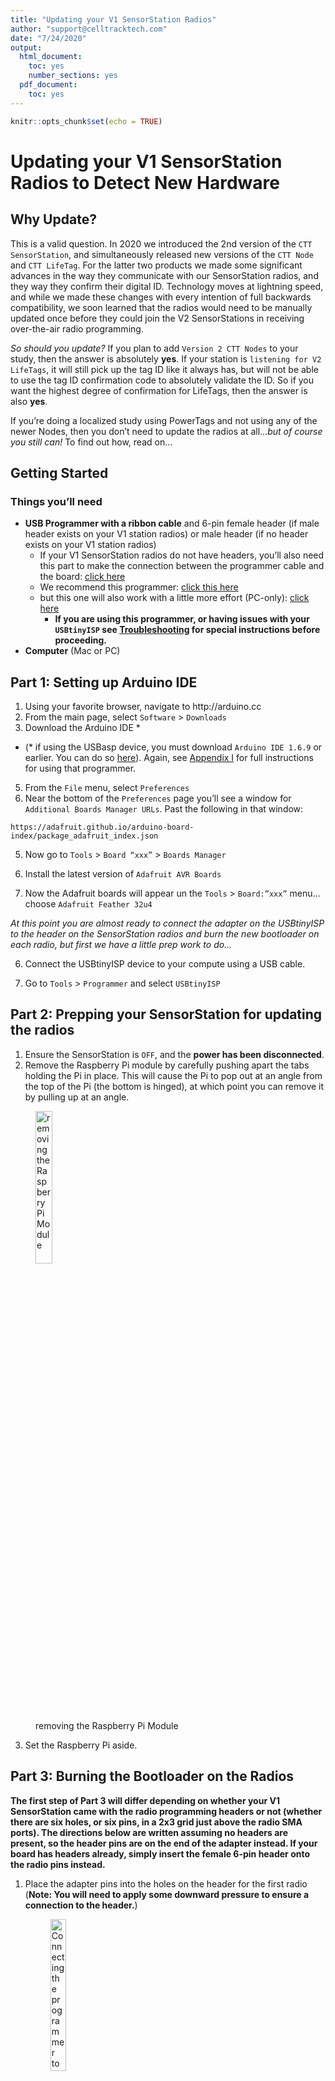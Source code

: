 ```yaml
---
title: "Updating your V1 SensorStation Radios"
author: "support@celltracktech.com"
date: "7/24/2020"
output:
  html_document:
    toc: yes
    number_sections: yes
  pdf_document:
    toc: yes
---
```


```r
knitr::opts_chunk$set(echo = TRUE)
```
# Updating your V1 SensorStation Radios to Detect New Hardware

## Why Update?

This is a valid question. In 2020 we introduced the 2nd version of the `CTT SensorStation`, and simultaneously released new versions of the `CTT Node` and `CTT LifeTag`. For the latter two products we made some significant advances in the way they communicate with our SensorStation radios, and they way they confirm their digital ID. Technology moves at lightning speed, and while we made these changes with every intention of full backwards compatibility, we soon learned that the radios would need to be manually updated once before they could join the V2 SensorStations in receiving over-the-air radio programming.

*So should you update?* If you plan to add `Version 2 CTT Nodes` to your study, then the answer is absolutely **yes**. If your station is `listening for V2 LifeTags`, it will still pick up the tag ID like it always has, but will not be able to use the tag ID confirmation code to absolutely validate the ID. So if you want the highest degree of confirmation for LifeTags, then the answer is also **yes**. 

If you're doing a localized study using PowerTags and not using any of the newer Nodes, then you don't need to update the radios at all...*but of course you still can!* To find out how, read on...

## Getting Started

### Things you'll need

* **USB Programmer with a ribbon cable** and 6-pin female header (if male header exists on your V1 station radios) or male header (if no header exists on your V1 station radios)
  * If your V1 SensorStation radios do not have headers, you'll also need this part to make the connection between the programmer cable and the board: [click here](https://www.sparkfun.com/products/12807)
  * We recommend this programmer: [click this here](https://www.amazon.com/USBtinyISP-Programmer-Bootloader-Download-Interface/dp/B01FDD4EP0/ref=sr_1_1?crid=3AEXHPTVD9KER&dchild=1&keywords=usbtinyisp&qid=1593638163&sprefix=usbtiny%2Caps%2C149&sr=8-1)
  * but this one will also work with a little more effort (PC-only): [click here](https://www.amazon.com/ARCELI-USBASP-USBasp_H6-Programmer-Support/dp/B0785RQ766/ref=sr_1_12?dchild=1&keywords=bootloader&qid=1593638232&s=electronics&sr=1-12)
      * **If you are using this programmer, or having issues with your `USBtinyISP` see [Troubleshooting](#troubleshooting) for special instructions before proceeding.**

* **Computer** (Mac or PC)

## Part 1: Setting up Arduino IDE

1. Using your favorite browser, navigate to http://arduino.cc
2. From the main page, select `Software` > `Downloads`
3. Download the Arduino IDE *
  * (\* if using the USBasp device, you must download `Arduino IDE 1.6.9` or earlier. You can do so [here](https://www.arduino.cc/en/main/OldSoftwareReleases)). Again, see [Appendix I](#Appendix_I) for full instructions for using that programmer.
  
5. From the `File` menu, select `Preferences`
6. Near the bottom of the `Preferences` page you'll see a window for `Additional Boards Manager URLs`. Past the following in that window:
```
https://adafruit.github.io/arduino-board-index/package_adafruit_index.json
```

5. Now go to `Tools` > `Board “xxx”` > `Boards Manager`

8. Install the latest version of `Adafruit AVR Boards`

9. Now the Adafruit boards will appear un the `Tools` > `Board:”xxx”` menu…choose `Adafruit Feather 32u4`

*At this point you are almost ready to connect the adapter on the USBtinyISP to the header on the SensorStation radios and burn the new bootloader on each radio, but first we have a little prep work to do…*

6. Connect the USBtinyISP device to your compute using a USB cable. 

7. Go to `Tools` > `Programmer` and select `USBtinyISP`

## Part 2: Prepping your SensorStation for updating the radios

1. Ensure the SensorStation is `OFF`, and the **power has been disconnected**.
2. Remove the Raspberry Pi module by carefully pushing apart the tabs holding the Pi in place. This will cause the Pi to pop out at an angle from the top of the Pi (the bottom is hinged), at which point you can remove it by pulling up at an angle.

![removing the Raspberry Pi Module](/Users/davidlapuma/github/ctt_documentation/images/removePiOpt.GIF){#id .class width=25%}

3. Set the Raspberry Pi aside.

## Part 3: Burning the Bootloader on the Radios

**The first step of Part 3 will differ depending on whether your V1 SensorStation came with the radio programming headers or not (whether there are six holes, or six pins, in a 2x3 grid just above the radio SMA ports). The directions below are written assuming no headers are present, so the header pins are on the end of the adapter instead. If your board has headers already, simply insert the female 6-pin header onto the radio pins instead.**

1. Place the adapter pins into the holes on the header for the first radio (**Note: You will need to apply some downward pressure to ensure a connection to the header.**)
	
	![Connecting the programmer to the radio programming header](/Users/davidlapuma/github/ctt_documentation/images/attachProgrammerOpt.GIF){#id .class width=25%}
	
2. With the adapter connected to the header, from the `Tools` menu on the Arduino IDE click `Burn Bootloader`.
3. At this point you will see dialogue on the Arduino IDE interface indicating that the Bootloader is being burned on to the radio. This should take less than a minute for each radio. Once it is complete, the radio light will be pulsing red. 
4. Repeat steps 3.1 - 3.3 for each of the remaining four 434MHz radios

## Part 4: Running the Radio Update Software

Now that the radios are reprogrammed, you will need to SSH into your SensorStation, so...

1. reconnect the power and connect to your station via the Ethernet adapter, or by plugging it into a router and accessing the IP over your local internet.

2. Download the following zip file:

https://s3.amazonaws.com/media.celltracktech.com/sensor-station/SensorStationFiles+2.zip

and then expand the file into your `Downloads` folder. Once done, you should see the following files in your `Downloads` folder:

`ssr_v2_3_1.ino.hex`
`program-radio.sh`
`program-radios_sh.sh`

3. Open the PowerShell Command Prompt (PC) or Terminal (Mac) 

4. Change your directory to the Downloads folder:

  On Mac:
  ```
  cd ~/Downloads
  ```

  On PC:
  ```
  cd Downloads
  ```

5. Run the following lines of code, replacing the words `sensorstation.local` with the **IP address** of your SensorStation. So, for instance, if your station IP address is `255.255.233.0` the first `scp` command above would read `scp ssr_v2_3_1.ino.hex pi@255.255.233.0:/home/pi/`.

```
scp ssr_v2_3_1.ino.hex pi@sensorstation.local:/home/pi/
scp program-radio.sh pi@sensorstation.local:/home/pi/
scp program-radios_sh.sh pi@sensorstation.local:/home/pi/program-radios.sh
ssh pi@raspberrypi.local 
sudo su
mv ./program-radio.sh /usr/sbin/program-radio
chmod a+x /usr/sbin/program-radio
chmod a+x ./program-radios.sh
./program-radios.sh ./ssr_v2_3_1.ino.hex

```

**You should now see your radio lights now switch off, and only blink when detecting tags.**

## Step 5: Flashing a Compute Module for a SensorStation

Now that you’ve updated the radios, you’ll need to update your SensorStation to detect the newer tags and nodes.

You can use the Sensor Station to burn a new operating system onto the compute module using a micro USB cable attached to your computer.

Please follow the directions here to do so: https://woodcreeper.github.io/ctt_documentation/flashingComputeModule.html




## Troubleshooting {#troubleshooting}

Programmer drama! So it appears all programmers are not created equal. 

### I'm having issues with `USBtinyISP`

Try this...

1. Go to https://github.com/adafruit/Adafruit_Windows_Drivers/releases/tag/2.4.0.0
2. Download the driver 
3. Run the file to install the driver
4. click `agree`
5. Make sure `usbtinyisp` is ticked

![](/Users/davidlapuma/github/ctt_documentation/images/tinyUSB.png)

6. Click `install`

### I'm using `USBasp` instead of `USBtinyISP`

In order to run the above using the `USBasp` device instead of the `USBtinyISP` programmer, please follow the steps below. Note this **ONLY works on PC** computers so far...so Mac users should get the `USBtinyISP`.

1. Install Arduino IDE 1.6.9 (scroll down on this page to find it: https://www.arduino.cc/en/main/OldSoftwareReleases)
* Note, if you have a previous version installed, this will uninstall that version before installing 1.6.9).
2. Download and install `Zadig` (https://zadig.akeo.ie)
3. Open `Zadig`
4. From the `Options` menu check the box for `List all devices`
5. Choose `USBAsp` from the dropdown list
6. select `libusb-win32 (v1.2.6.0)` in the right menu

![](/Users/davidlapuma/github/ctt_documentation/images/zadig.png){#id .class width=50%}

7. select `reinstall driver`




